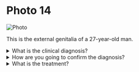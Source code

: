 # Photo 14

![Photo](/surgery/photo/14.jpeg)

This is the external genitalia of a 27-year-old man.

<details>
<summary>What is the clinical diagnosis?</summary>

Carcinoma of penis

</details>

<details>
<summary>How are you going to confirm the diagnosis?</summary>

`Wedge biopsy` under local block

</details>

<details>
<summary>What is the treatment?</summary>

- `Partial amputation` under spinal anaesthesia
- Antibiotics & Regular follow-up
- Check glands in the inguinal area disappear or not
- If persists or growing, perform inguinal dissection in one side and ten in the other side

</details>

